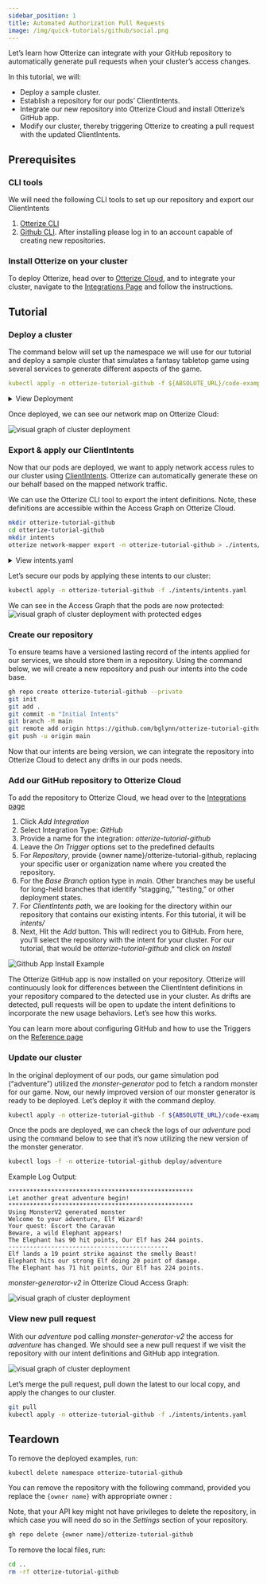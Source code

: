 ```yaml
---
sidebar_position: 1
title: Automated Authorization Pull Requests
image: /img/quick-tutorials/github/social.png
---
```


Let’s learn how Otterize can integrate with your GitHub repository to automatically generate pull requests when your cluster’s access changes.

In this tutorial, we will:

- Deploy a sample cluster.
- Establish a repository for our pods’ ClientIntents.
- Integrate our new repository into Otterize Cloud and install Otterize’s GitHub app.
- Modify our cluster, thereby triggering Otterize to creating a pull request with the updated ClientIntents.

## Prerequisites

### CLI tools
We will need the following CLI tools to set up our repository and export our ClientIntents

1. [Otterize CLI](https://docs.otterize.com/overview/installation#install-the-otterize-cli)
2. [Github CLI](https://cli.github.com). After installing please log in to an account capable of creating new repositories.

### Install Otterize on your cluster
To deploy Otterize, head over to [Otterize Cloud](https://app.otterize.com/), and to integrate your cluster, navigate to the [Integrations Page](https://app.otterize.com/integrations) and follow the instructions.

## Tutorial

### Deploy a cluster

The command below will set up the namespace we will use for our tutorial and deploy a sample cluster that simulates a fantasy tabletop game using several services to generate different aspects of the game.

```yaml
kubectl apply -n otterize-tutorial-github -f ${ABSOLUTE_URL}/code-examples/github/all.yaml
```
<details>
    <summary>View Deployment</summary>

```yaml
{@include: ../../../../static/code-examples/github/all.yaml}
```
</details>

Once deployed, we can see our network map on Otterize Cloud:

<img
    src="/img/quick-tutorials/github/visual-graph-unsecure-deploy.png"
    alt="visual graph of cluster deployment"
/>


### Export & apply our ClientIntents

Now that our pods are deployed, we want to apply network access rules to our cluster using [ClientIntents](/reference/IBAC-Overview). Otterize can automatically generate these on our behalf based on the mapped network traffic.

We can use the Otterize CLI tool to export the intent definitions. Note, these definitions are accessible within the Access Graph on Otterize Cloud.

```bash
mkdir otterize-tutorial-github
cd otterize-tutorial-github
mkdir intents
otterize network-mapper export -n otterize-tutorial-github > ./intents/intents.yaml
```
<details>
    <summary>View intents.yaml</summary>

```yaml
apiVersion: k8s.otterize.com/v1alpha3
kind: ClientIntents
metadata:
  name: adventure
  namespace: otterize-tutorial-github
spec:
  service:
    name: adventure
  calls:
    - name: character-generator
    - name: monster-generator
    - name: quest-generator
    - name: treasure-generator
```
</details>

Let’s secure our pods by applying these intents to our cluster:

```bash
kubectl apply -n otterize-tutorial-github -f ./intents/intents.yaml
```
We can see in the Access Graph that the pods are now protected:
<img
    src="/img/quick-tutorials/github/visual-graph-intents-applied.png"
    alt="visual graph of cluster deployment with protected edges"
/>

### Create our repository

To ensure teams have a versioned lasting record of the intents applied for our services, we should store them in a repository. Using the command below, we will create a new repository and push our intents into the code base.

```bash
gh repo create otterize-tutorial-github --private
git init
git add .
git commit -m "Initial Intents"
git branch -M main
git remote add origin https://github.com/bglynn/otterize-tutorial-github.git
git push -u origin main
```

Now that our intents are being version, we can integrate the repository into Otterize Cloud to detect any drifts in our pods needs.

### Add our GitHub repository to Otterize Cloud

To add the repository to Otterize Cloud, we head over to the [Integrations page](https://app.otterize.com/integrations)

1. Click *Add Integration*
2. Select Integration Type: *GitHub*
3. Provide a name for the integration: *otterize-tutorial-github*
4. Leave the *On Trigger* options set to the predefined defaults
5. For *Repository*, provide {owner name}/otterize-tutorial-github, replacing your specific user or organization name where you created the repository.
6. For the *Base Branch* option type in *main*. Other branches may be useful for long-held branches that identify “stagging,” “testing,” or other deployment states.
7. For *ClientIntents path*, we are looking for the directory within our repository that contains our existing intents. For this tutorial, it will be *intents/*
8. Next, Hit the *Add* button. This will redirect you to GitHub. From here, you’ll select the repository with the intent for your cluster. For our tutorial, that would be *otterize-tutorial-github* and click on *Install*

<img className="tw-w-96 tw-block tw-mx-auto tw-mb-4"
    src="/img/quick-tutorials/github/install-github-app.png"
    alt="Github App Install Example"
/>

The Otterize GitHub app is now installed on your repository. Otterize will continuously look for differences between the ClientIntent definitions in your repository compared to the detected use in your cluster. As drifts are detected, pull requests will be open to update the intent definitions to incorporate the new usage behaviors. Let’s see how this works.

You can learn more about configuring GitHub and how to use the Triggers on the [Reference page](/features/github/reference)

### Update our cluster

In the original deployment of our pods, our game simulation pod (“adventure”) utilized the *monster-generator* pod to fetch a random monster for our game. Now, our newly improved version of our monster generator is ready to be deployed.  Let’s deploy it with the command deploy.

```bash
kubectl apply -n otterize-tutorial-github -f ${ABSOLUTE_URL}/code-examples/github/all-v2.yaml
```

Once the pods are deployed, we can check the logs of our *adventure* pod using the command below to see that it’s now utilizing the new version of the monster generator.

```bash
kubectl logs -f -n otterize-tutorial-github deploy/adventure
```

Example Log Output:

```
****************************************************
Let another great adventure begin!
****************************************************
Using MonsterV2 generated monster
Welcome to your adventure, Elf Wizard!
Your quest: Escort the Caravan
Beware, a wild Elephant appears!
The Elephant has 90 hit points, Our Elf has 244 points.
---------------------------------------------
Elf lands a 19 point strike against the smelly Beast!
Elephant hits our strong Elf doing 20 point of damage.
The Elephant has 71 hit points, Our Elf has 224 points.
```

*monster-generator-v2* in Otterize Cloud Access Graph:

<img
    src="/img/quick-tutorials/github/visual-graph-updated-services.png"
    alt="visual graph of cluster deployment"
/>

### View new pull request

With our *adventure* pod calling *monster-generator-v2* the access for *adventure* has changed. We should see a new pull request if we visit the repository with our intent definitions and GitHub app integration.

<img
    src="/img/quick-tutorials/github/pull-request.png"
    alt="visual graph of cluster deployment"
/>

Let’s merge the pull request, pull down the latest to our local copy, and apply the changes to our cluster.

```bash
git pull
kubectl apply -n otterize-tutorial-github -f ./intents/intents.yaml
```

## Teardown

To remove the deployed examples, run:

```*bash*
kubectl delete namespace otterize-tutorial-github
```

You can remove the repository with the following command, provided you replace the `{owner name}` with appropriate owner :

Note, that your API key might not have privileges to delete the repository, in which case you will need do so in the *Settings* section of your repository.

```bash
gh repo delete {owner name}/otterize-tutorial-github
```

To remove the local files, run:

```bash
cd ..
rm -rf otterize-tutorial-github
```